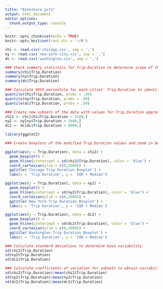 ---
title: "Bikeshare_git1"
output: html_document
editor_options: 
  chunk_output_type: console
---

```{r setup, include=FALSE}
knitr::opts_chunk$set(echo = TRUE)
knitr::opts_knit$set(root.dir = '~/R')
```

```{r}
chi <- read.csv('chicago.csv', sep = ',')
ny <- read.csv('new-york-city.csv', sep = ',')
dc <- read.csv('washington.csv', sep = ',')
```

```{r}
### Check summary statistics for Trip.Duration to determine scope of the data.
summary(chi$Trip.Duration)
summary(ny$Trip.Duration)
summary(dc$Trip.Duration)
```

```{r}
### Calculate 99th percentile for each cities' Trip.Duration to identify outlier values.
quantile(chi$Trip.Duration, probs = .99)
quantile(ny$Trip.Duration, probs = .99)
quantile(dc$Trip.Duration, probs = .99)
```

```{r}
### Create new subsets of the data with values for Trip.Duration approximately below the 99th percentile to remove outliers.
chi2 <- chi[chi$Trip.Duration < 5100,]
ny2 <- ny[ny$Trip.Duration < 3400,]
dc2 <- dc[dc$Trip.Duration < 8600,]
```

```{r}
library(ggplot2)
```

```{r}
### Create boxplots of the modified Trip.Duration values and zoom in between values of 0 and 2000 to compare IQRs for each city; add an hline for std dev.

ggplot(aes(y = Trip.Duration), data = chi2) +
  geom_boxplot() +
  geom_hline(yintercept = sd(chi2$Trip.Duration), color = 'blue') +
  coord_cartesian(ylim = c(0,2000)) +
  ggtitle('Chicago Trip Duration Boxplot') +
  labs(x = 'Trip Duration', y = 'IQR + Median')

ggplot(aes(y = Trip.Duration), data = ny2) +
  geom_boxplot() +
  geom_hline(yintercept = sd(ny2$Trip.Duration), color = 'blue') +
  coord_cartesian(ylim = c(0,2000)) +
  ggtitle('New York Trip Duration Boxplot') +
  labs(x = 'Trip Duration', y = 'IQR + Median')

ggplot(aes(y = Trip.Duration), data = dc2) +
  geom_boxplot() +
  geom_hline(yintercept = sd(dc2$Trip.Duration), color = 'blue') +
  coord_cartesian(ylim = c(0,2000)) +
  ggtitle('Washington Trip Duration Boxplot') +
  labs(x = 'Trip Duration', y = 'IQR + Median')
```

```{r}
### Calculate standard deviations to determine base variability.
sd(chi2$Trip.Duration)
sd(ny2$Trip.Duration)
sd(dc2$Trip.Duration)
```

```{r}
### Calculate coefficients of variation for subsets to obtain variability relative to mean values.
sd(chi2$Trip.Duration)/mean(chi2$Trip.Duration)
sd(ny2$Trip.Duration)/mean(ny2$Trip.Duration)
sd(dc2$Trip.Duration)/mean(dc2$Trip.Duration)
```
